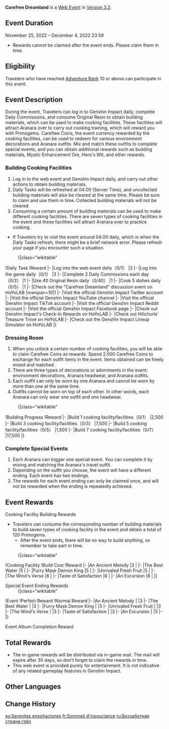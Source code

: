 {{EventTabs}}
{{Event
|name              = Carefree Dreamland
|image             = Carefree Dreamland.png
|type              = Web
|type2             = <!--Flagship/Login/Submission-->
|time_known        = yes
|time_start        = 2022-11-25 12:00:00
|time_start_offset = GMT+8
|time_end          = 2022-12-04 23:59:59
|time_end_offset   = GMT+8
|link              = https://twitter.com/GenshinImpact/status/1595983118753665024
|linkname          = Official Announcement
|link2             = https://act.hoyoverse.com/ys/event/e20221125aranara/index.html
|link2name         = Event Page
}}
'''Carefree Dreamland''' is a [[Web Event]] in [[Version 3.2]].

==Event Duration==
November 25, 2022 – December 4, 2022 23:59
* Rewards cannot be claimed after the event ends. Please claim them in time.

==Eligibility==
Travelers who have reached [[Adventure Rank]] 10 or above can participate in this event.

==Event Description==
During the event, Travelers can log in to Genshin Impact daily, complete Daily Commissions, and consume Original Resin to obtain building materials, which can be used to make cooking facilities. These facilities will attract Aranara over to carry out cooking training, which will reward you with Primogems. Carefree Coins, the event currency rewarded by the cooking facilities, can be used to redeem for various environment decorations and Aranara outfits. Mix and match these outfits to complete special events, and you can obtain additional rewards such as building materials, Mystic Enhancement Ore, Hero's Wit, and other rewards.

===Building Cooking Facilities===
# Log in to the web event and Genshin Impact daily, and carry out other actions to obtain building materials.
# Daily Tasks will be refreshed at 04:00 (Server Time), and uncollected building materials will also be cleared at the same time. Please be sure to claim and use them in time. Collected building materials will not be cleared.
# Consuming a certain amount of building materials can be used to make different cooking facilities. There are seven types of cooking facilities in the event and these facilities will attract Aranara over to practice cooking.
*If Travelers try to visit the event around 04:00 daily, which is when the Daily Tasks refresh, there might be a brief network error. Please refresh your page if you encounter such a situation.
:{|class="wikitable"
!Daily Task
!Reward
|-
|Log into the web event daily（0/1）
|3 {{Icon|CD Building Material}}
|-
|Log into the game daily（0/1）
|3 {{Icon|CD Building Material}}
|-
|Complete 2 Daily Commissions each day（0/2）
|1 {{Icon|CD Building Material}}
|-
|Use 40 Original Resin daily（0/40）
|1 {{Icon|CD Building Material}}
|-
|Cook 5 dishes daily（0/5）
|1 {{Icon|CD Building Material}}
|-
|Check out the "Carefree Dreamland" discussion event on HoYoLAB
|rowspan=10|1 {{Icon|CD Building Material}}
|-
|Visit the official Genshin Impact Twitter account
|-
|Visit the official Genshin Impact YouTube channel
|-
|Visit the official Genshin Impact TikTok account
|-
|Visit the official Genshin Impact Reddit account
|-
|Visit the official Genshin Impact Facebook page
|-
|Check out Genshin Impact's Check-In Rewards on HoYoLAB
|-
|Check out Hilichurls' Treasure Trove on HoYoLAB
|-
|Check out the Genshin Impact Lineup Simulator on HoYoLAB
|}

===Dressing Room===
# When you unlock a certain number of cooking facilities, you will be able to claim Carefree Coins as rewards. Spend 2,000 Carefree Coins to exchange for each outfit items in the event. Items obtained can be freely mixed and matched.
# There are three types of decorations or adornments in the event: environment decorations, Aranara headwear, and Aranara outfits.
# Each outfit can only be worn by one Aranara and cannot be worn by more than one at the same time.
# Outfits cannot be worn on top of each other. In other words, each Aranara can only wear one outfit and one headwear.
:{|class="wikitable"
!Building Progress
!Reward
|-
|Build 1 cooking facility/facilities（0/1）
|2,500 {{Icon|CD Carefree Coin}}
|-
|Build 3 cooking facility/facilities（0/3）
|7,500 {{Icon|CD Carefree Coin}}
|-
|Build 5 cooking facility/facilities（0/5）
|1,500 {{Icon|CD Carefree Coin}}
|-
|Build 7 cooking facility/facilities（0/7）
|17,500 {{Icon|CD Carefree Coin}}
|}

===Complete Special Events===
# Each Aranara can trigger one special event. You can complete it by mixing and matching the Aranara's travel outfit.
# Depending on the outfit you choose, the event will have a different ending. Each event has two endings.
# The rewards for each event ending can only be claimed once, and will not be rewarded when the ending is repeatedly achieved.

==Event Rewards==
;Cooking Facility Building Rewards
* Travelers can consume the corresponding number of building materials to build seven types of cooking facility in the event and obtain a total of 120 Primogems.
** After the event ends, there will be no way to build anything, so remember to take part in time.
:{|class="wikitable"
!Cooking Facility
!Build Cost
!Reward
|-
|An Ancient Melody
|3 {{Icon|CD Building Material|30}}
|{{Card|Primogem|15}}
|-
|The Best Water
|5 {{Icon|CD Building Material|30}}
|{{Card|Primogem|15}}
|-
|Furry Mask Demon King
|5 {{Icon|CD Building Material|30}}
|{{Card|Primogem|15}}
|-
|Unrivaled Fresh Fruit
|5 {{Icon|CD Building Material|30}}
|{{Card|Primogem|15}}
|-
|The Wind's Verse
|8 {{Icon|CD Building Material|30}}
|{{Card|Primogem|20}}
|-
|Taste of Satisfaction
|8 {{Icon|CD Building Material|30}}
|{{Card|Primogem|20}}
|-
|An Excursion
|8 {{Icon|CD Building Material|30}}
|{{Card|Primogem|20}}
|}

;Special Event Ending Rewards
:{|class="wikitable"
!Event
!Perfect Reward
!Normal Reward
|-
|An Ancient Melody
|{{Card|Hero's Wit|1}}
|3 {{Icon|CD Building Material|30}}
|-
|The Best Water
|{{Card|Mora|15,000}}
|3 {{Icon|CD Building Material|30}}
|-
|Furry Mask Demon King
|{{Card|Mystic Enhancement Ore|3}}
|3 {{Icon|CD Building Material|30}}
|-
|Unrivaled Fresh Fruit
|{{Card|Hero's Wit|3}}
|3 {{Icon|CD Building Material|30}}
|-
|The Wind's Verse
|{{Card|Mora|25,000}}
|3 {{Icon|CD Building Material|30}}
|-
|Taste of Satisfaction
|{{Card|Mystic Enhancement Ore|5}}
|3 {{Icon|CD Building Material|30}}
|-
|An Excursion
|{{Card|Hero's Wit|5}}
|3 {{Icon|CD Building Material|30}}
|-
|}

;Event Album Completion Reward
{{Card|Mora|10,000}}

==Total Rewards==
{{Event Rewards
|Primogem = 120
|Mora = 50,000
|Hero's Wit = 9
|Mystic Enhancement Ore = 8
|sort = Primogem,Mora,Hero's Wit,Mystic Enhancement Ore
}}
* The in-game rewards will be distributed via in-game mail. The mail will expire after 30 days, so don't forget to claim the rewards in time.
* This web event is provided purely for entertainment. It is not indicative of any related gameplay features in Genshin Impact.

==Other Languages==
{{Other Languages
|en      = Carefree Dreamland
|zhs     = 无忧梦乡
|zhs_rm  = Wúyōu Mèngxiāng
|zht     = 無憂夢鄉
|zht_rm  = Wúyōu Mèngxiāng
|zh_tl   = Worry-Free Dreamland
|ja      = ウツァヴの夢
|ja_rm   = Utsavu no Yume
|ja_tl   = Dream of Utsava
|ko      = 행복한 꿈의 나라
|ko_rm   = Haengbokhan Kkum-ui Nara
|ko_tl   = Happy Dreamland
|es      = Serenitas ensoñaciones
|es_tl   = Daydreamed Serenities
|fr      = Sommeil d'insouciance
|fr_tl   = Carefree Sleep
|ru      = Беззаботная страна грёз
|ru_tl   = Carefree Land of Dreams
|th      = แดนฝันไร้อาวรณ์
|th_rm   = 
|th_tl   = 
|vi      = Cõi Mộng Vô Ưu
|vi_tl   = Unconcerned Realm of Dreams
|de      = Sorgloses Traumland
|de_tl   = Carefree Dreamland
|id      = Dunia Mimpi Riang
|id_tl   = Carefree Dream World
|pt      = Terra dos Sonhos Serenos
|pt_tl   = Land of Peaceful Dreams
|tr      = 
|tr_tl   = 
|it      = 
|it_tl   = 
}}

==Change History==
{{Change History|3.2}}

[[es:Serenitas ensoñaciones]]
[[fr:Sommeil d'insouciance]]
[[ru:Беззаботная страна грёз]]